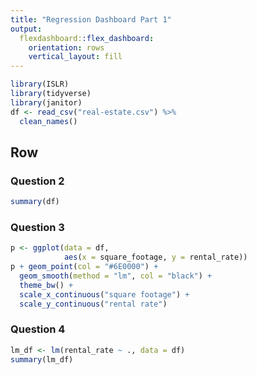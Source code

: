 ```yaml
---
title: "Regression Dashboard Part 1"
output: 
  flexdashboard::flex_dashboard:
    orientation: rows
    vertical_layout: fill
---
```


```r
library(ISLR)
library(tidyverse)
library(janitor)
df <- read_csv("real-estate.csv") %>%
  clean_names()
```

Row {.tabset .tabset-fade}
-----------------------------------------------------------------------

### Question 2

```r
summary(df)
```

### Question 3
```r
p <- ggplot(data = df,
            aes(x = square_footage, y = rental_rate))
p + geom_point(col = "#6E0000") +
  geom_smooth(method = "lm", col = "black") +
  theme_bw() +
  scale_x_continuous("square footage") +
  scale_y_continuous("rental rate")
```

### Question 4

```r
lm_df <- lm(rental_rate ~ ., data = df)
summary(lm_df)
```